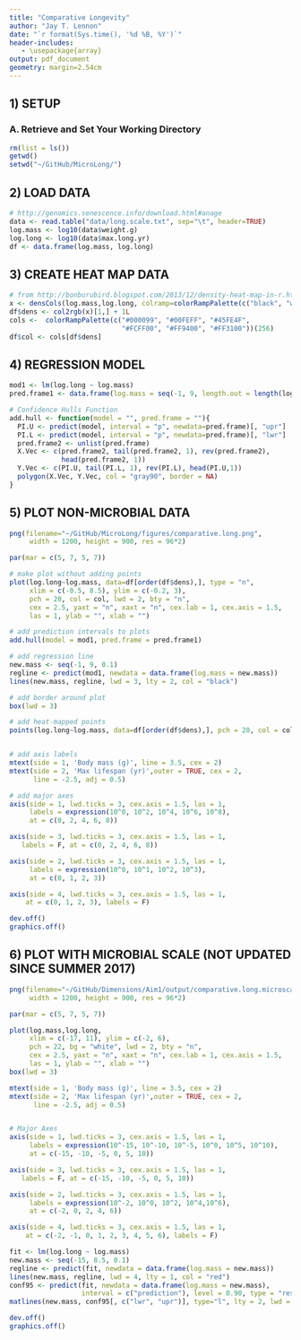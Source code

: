 ```yaml
---
title: "Comparative Longevity"
author: "Jay T. Lennon"
date: "`r format(Sys.time(), '%d %B, %Y')`"
header-includes:
   - \usepackage{array}
output: pdf_document
geometry: margin=2.54cm
---
```


## 1) SETUP

### A. Retrieve and Set Your Working Directory

```r
rm(list = ls())
getwd()
setwd("~/GitHub/MicroLong/")
```


## 2) LOAD DATA

```r
# http://genomics.senescence.info/download.html#anage
data <- read.table("data/long.scale.txt", sep="\t", header=TRUE)
log.mass <- log10(data$weight.g)
log.long <- log10(data$max.long.yr)
df <- data.frame(log.mass, log.long)
```

## 3) CREATE HEAT MAP DATA
```r
# from http://bonburubird.blogspot.com/2013/12/density-heat-map-in-r.html
x <- densCols(log.mass,log.long, colramp=colorRampPalette(c("black", "white")))
df$dens <- col2rgb(x)[1,] + 1L
cols <-  colorRampPalette(c("#000099", "#00FEFF", "#45FE4F", 
                            "#FCFF00", "#FF9400", "#FF3100"))(256)
df$col <- cols[df$dens]
```

## 4) REGRESSION MODEL
```r

mod1 <- lm(log.long ~ log.mass)
pred.frame1 <- data.frame(log.mass = seq(-1, 9, length.out = length(log.mass)))

# Confidence Hulls Function
add.hull <- function(model = "", pred.frame = ""){
  PI.U <- predict(model, interval = "p", newdata=pred.frame)[, "upr"]
  PI.L <- predict(model, interval = "p", newdata=pred.frame)[, "lwr"]
  pred.frame2 <- unlist(pred.frame)
  X.Vec <- c(pred.frame2, tail(pred.frame2, 1), rev(pred.frame2),
             head(pred.frame2, 1))
  Y.Vec <- c(PI.U, tail(PI.L, 1), rev(PI.L), head(PI.U,1))
  polygon(X.Vec, Y.Vec, col = "gray90", border = NA)
}
```


## 5) PLOT NON-MICROBIAL DATA
```r
png(filename="~/GitHub/MicroLong/figures/comparative.long.png",
     width = 1200, height = 900, res = 96*2)

par(mar = c(5, 7, 5, 7))

# make plot without adding points
plot(log.long~log.mass, data=df[order(df$dens),], type = "n",
     xlim = c(-0.5, 8.5), ylim = c(-0.2, 3),
     pch = 20, col = col, lwd = 2, bty = "n",
     cex = 2.5, yaxt = "n", xaxt = "n", cex.lab = 1, cex.axis = 1.5,
     las = 1, ylab = "", xlab = "")

# add prediction intervals to plots
add.hull(model = mod1, pred.frame = pred.frame1)

# add regression line
new.mass <- seq(-1, 9, 0.1)
regline <- predict(mod1, newdata = data.frame(log.mass = new.mass))
lines(new.mass, regline, lwd = 3, lty = 2, col = "black")

# add border around plot
box(lwd = 3)

# add heat-mapped points
points(log.long~log.mass, data=df[order(df$dens),], pch = 20, col = col)


# add axis labels
mtext(side = 1, 'Body mass (g)', line = 3.5, cex = 2)
mtext(side = 2, 'Max lifespan (yr)',outer = TRUE, cex = 2, 
      line = -2.5, adj = 0.5)

# add major axes
axis(side = 1, lwd.ticks = 3, cex.axis = 1.5, las = 1,
     labels = expression(10^0, 10^2, 10^4, 10^6, 10^8),
     at = c(0, 2, 4, 6, 8))

axis(side = 3, lwd.ticks = 3, cex.axis = 1.5, las = 1,
   labels = F, at = c(0, 2, 4, 6, 8))

axis(side = 2, lwd.ticks = 3, cex.axis = 1.5, las = 1,
     labels = expression(10^0, 10^1, 10^2, 10^3),
     at = c(0, 1, 2, 3))

axis(side = 4, lwd.ticks = 3, cex.axis = 1.5, las = 1,
    at = c(0, 1, 2, 3), labels = F)

dev.off()
graphics.off()
```


## 6) PLOT WITH MICROBIAL SCALE (NOT UPDATED SINCE SUMMER 2017)
```r
png(filename="~/GitHub/Dimensions/Aim1/output/comparative.long.microscale.png",
     width = 1200, height = 900, res = 96*2)

par(mar = c(5, 7, 5, 7))

plot(log.mass,log.long,
     xlim = c(-17, 11), ylim = c(-2, 6),
     pch = 22, bg = "white", lwd = 2, bty = "n",
     cex = 2.5, yaxt = "n", xaxt = "n", cex.lab = 1, cex.axis = 1.5,
     las = 1, ylab = "", xlab = "")
box(lwd = 3)

mtext(side = 1, 'Body mass (g)', line = 3.5, cex = 2)
mtext(side = 2, 'Max lifespan (yr)',outer = TRUE, cex = 2, 
      line = -2.5, adj = 0.5)


# Major Axes
axis(side = 1, lwd.ticks = 3, cex.axis = 1.5, las = 1,
     labels = expression(10^-15, 10^-10, 10^-5, 10^0, 10^5, 10^10),
     at = c(-15, -10, -5, 0, 5, 10))

axis(side = 3, lwd.ticks = 3, cex.axis = 1.5, las = 1,
   labels = F, at = c(-15, -10, -5, 0, 5, 10))

axis(side = 2, lwd.ticks = 3, cex.axis = 1.5, las = 1,
     labels = expression(10^-2, 10^0, 10^2, 10^4,10^6),
     at = c(-2, 0, 2, 4, 6))

axis(side = 4, lwd.ticks = 3, cex.axis = 1.5, las = 1,
    at = c(-2, -1, 0, 1, 2, 3, 4, 5, 6), labels = F)

fit <- lm(log.long ~ log.mass)
new.mass <- seq(-15, 8.5, 0.1)
regline <- predict(fit, newdata = data.frame(log.mass = new.mass))
lines(new.mass, regline, lwd = 4, lty = 1, col = "red")
conf95 <- predict(fit, newdata = data.frame(log.mass = new.mass),
                  interval = c("prediction"), level = 0.90, type = "response")
matlines(new.mass, conf95[, c("lwr", "upr")], type="l", lty = 2, lwd = 4, col = "red")

dev.off()
graphics.off()
```